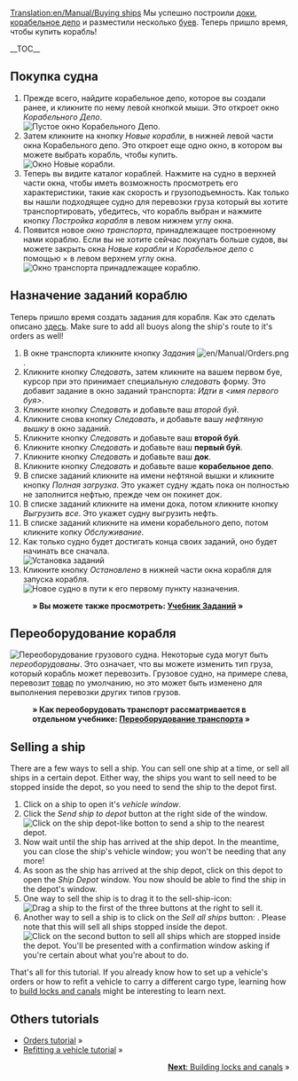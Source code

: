 [[Translation:en/Manual/Buying ships]]
{{ru/Перевод|en/Manual/Buying ships|20}}
{{ru/Manual/Tutorial/Учебник}}
Мы успешно построили [[en/Manual/Building docks|доки]], [[en/Manual/Building ship depots|корабельное депо]] и разместили несколько [[en/Manual/Building buoys|буев]]. Теперь пришло время, чтобы купить корабль!

__TOC__
==Покупка судна==
# Прежде всего, найдите корабельное депо, которое вы создали ранее, и кликните по нему левой кнопкой мыши. Это откроет окно ''Корабельного Депо''.<br/>[[File:en/Manual/Buying-ships-1.png|none|frame|Пустое окно Корабельного Депо.]]
# Затем кликните на кнопку ''Новые корабли'', в нижней левой части окна Корабельного депо. Это откроет еще одно окно, в котором вы можете выбрать корабль, чтобы купить.<br/>[[File:en/Manual/Buying-ships-2.png|none|frame|Окно Новые корабли.]]
# Теперь вы видите каталог кораблей. Нажмите на судно в верхней части окна, чтобы иметь возможность просмотреть его характеристики, такие как скорость и грузоподъемность. Как только вы нашли подходящее судно для перевозки груза который вы хотите транспортировать, убедитесь, что корабль выбран и нажмите кнопку ''Постройка корабля'' в левом нижнем углу окна.
# Появится новое ''окно транспорта'', принадлежащее построенному нами кораблю. Если вы не хотите сейчас покупать больше судов, вы можете закрыть окна ''Новые корабли'' и ''Корабельное депо'' с помощью &times; в левом верхнем углу окна.<br/>[[File:en/Manual/Buying-ships-3.png|none|frame|''Окно транспорта'' принадлежащее кораблю.]]

==Назначение заданий кораблю==
Теперь пришло время создать задания для корабля. Как это сделать описано [[en/Manual/Orders|здесь]]. Make sure to add all buoys along the ship's route to it's orders as well!

#В окне транспорта кликните кнопку ''Задания'' [[File:en/Manual/Orders.png]].
#Кликните кнопку ''Следовать'', затем кликните на вашем первом буе, курсор при это принимает специальную ''следовать'' форму. Это добавит задание в окно заданий транспорта: ''Идти в <имя первого буя>''.
#Кликните кнопку ''Следовать'' и добавьте ваш ''второй буй''.
#Кликните снова кнопку ''Следовать'', и добавьте вашу ''нефтяную вышку'' в окно заданий.
#Кликните кнопку ''Следовать'' и добавьте ваш '''второй буй'''.
#Кликните кнопку ''Следовать'' и добавьте ваш '''первый буй'''.
#Кликните кнопку ''Следовать'' и добавьте ваш '''док'''.
#Кликните кнопку ''Следовать'' и добавьте ваше '''корабельное депо'''.
#В списке заданий кликните на имени нефтяной вышки и кликните кнопку ''Полная загрузка''. Это укажет судну ждать пока он полностью не заполнится нефтью, прежде чем он покинет док.
#В списке заданий кликните на имени дока, потом кликните кнопку ''Выгрузить все''. Это укажет судну выгрузить нефть.
#В списке заданий кликните на имени корабельного депо, потом кликните копку ''Обслуживание''.
#Как только судно будет достигать конца своих заданий, оно будет начинать все сначала.<br/>[[File:en/Manual/Buying-ships-orders.png|frame|none|Установка заданий]]
#Кликните кнопку ''Остановлено'' в нижней части окна корабля для запуска корабля.<br/>[[File:en/Manual/Buying-ships-4.png|none|frame|Новое судно в пути к его первому пункту назначения.]]
:'''&raquo; Вы можете также просмотреть: [[en/Manual/Orders|Учебник Заданий]] &raquo;'''

==Переоборудование корабля==
[[File:en/Manual/Buying-ships-5.png|left|frame|Переоборудование грузового судна.]]
Некоторые суда могут быть ''переоборудованы''. Это означает, что вы можете изменить тип груза, который корабль может перевозить. Грузовое судно, на примере слева, перевозит [[en/Manual/Base Set/Cargos/Goods|товар]] по умолчанию, но это может быть изменено для выполнения перевозки других типов грузов.

:'''&raquo; Как переоборудовать транспорт рассматривается в отдельном учебнике: [[ru/Manual/Переоборудование|Переоборудование транспорта]] &raquo;'''

{{en/-}}
==Selling a ship==
There are a few ways to sell a ship. You can sell one ship at a time, or sell all ships in a certain depot. Either way, the ships you want to sell need to be stopped inside the depot, so you need to send the ship to the depot first.

# Click on a ship to open it's ''vehicle window''.
# Click the ''Send ship to depot'' button at the right side of the window.<br/>[[File:en/Manual/Buying-ships-6.png|none|frame|Click on the ship depot-like botton to send a ship to the nearest depot.]]
# Now wait until the ship has arrived at the ship depot. In the meantime, you can close the ship's vehicle window; you won't be needing that any more!
# As soon as the ship has arrived at the ship depot, click on this depot to open the ''Ship Depot'' window. You now should be able to find the ship in the depot's window. 
# One way to sell the ship is to drag it to the sell-ship-icon:<br/>[[File:en/Manual/Buying-ships-7.png|none|frame|Drag a ship to the first of the three buttons at the right to sell it.]]
# Another way to sell a ship is to click on the ''Sell all ships'' button: . Please note that this will sell all ships stopped inside the depot.<br/>[[File:en/Manual/Buying-ships-8.png|none|frame|Click on the second button to sell all ships which are stopped inside the depot. You'll be presented with a confirmation window asking if you're certain about what you're about to do.]]

That's all for this tutorial. If you already know how to set up a vehicle's orders or how to refit a vehicle to carry a different cargo type, learning how to [[en/Manual/Building canals|build locks and canals]] might be interesting to learn next.

==Others tutorials==
*[[en/Manual/Orders|Orders tutorial]] &raquo;
*[[en/Manual/Refit|Refitting a vehicle tutorial]] &raquo;

<span style="float: right">[[en/Manual/Building canals|'''Next''': Building locks and canals]] &raquo;</span>